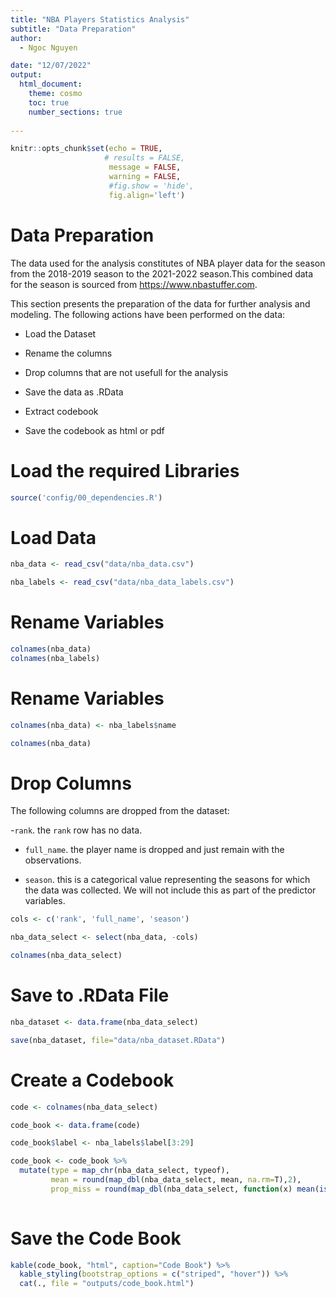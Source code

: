 ```yaml
---
title: "NBA Players Statistics Analysis"
subtitle: "Data Preparation"
author: 
  - Ngoc Nguyen

date: "12/07/2022"
output: 
  html_document:
    theme: cosmo
    toc: true
    number_sections: true
  
---
```


```r
knitr::opts_chunk$set(echo = TRUE,
                     # results = FALSE,
                      message = FALSE,
                      warning = FALSE,
                      #fig.show = 'hide',
                      fig.align='left')
```

# Data Preparation

The data used for the analysis constitutes of NBA player data for the season from the 2018-2019 season to the 2021-2022 season.This combined data for the season is sourced from <https://www.nbastuffer.com>.

This section presents the preparation of the data for further analysis and modeling. The following actions have been performed on the data:

- Load the Dataset

- Rename the columns 

- Drop columns that are not usefull for the analysis

- Save the data as .RData

- Extract codebook 

- Save the codebook as html or pdf


# Load the required Libraries

```r

source('config/00_dependencies.R')

```

# Load Data

```r

nba_data <- read_csv("data/nba_data.csv")

nba_labels <- read_csv("data/nba_data_labels.csv")

```

# Rename Variables
```r

colnames(nba_data)
colnames(nba_labels)

```

# Rename Variables
```r

colnames(nba_data) <- nba_labels$name

colnames(nba_data)

```

# Drop Columns 

The following columns are dropped from the dataset:

-`rank`. the `rank` row has no data.

- `full_name`. the player name is dropped and just remain with the observations.

- `season`. this is a categorical value representing the seasons for which the data was collected. We will not include this as part of the predictor variables. 

```r

cols <- c('rank', 'full_name', 'season')

nba_data_select <- select(nba_data, -cols)

colnames(nba_data_select)

```
# Save to .RData File
```r

nba_dataset <- data.frame(nba_data_select)

save(nba_dataset, file="data/nba_dataset.RData")

```


# Create a Codebook
```r

code <- colnames(nba_data_select)

code_book <- data.frame(code)

code_book$label <- nba_labels$label[3:29]

code_book <- code_book %>%
  mutate(type = map_chr(nba_data_select, typeof),
         mean = round(map_dbl(nba_data_select, mean, na.rm=T),2), 
         prop_miss = round(map_dbl(nba_data_select, function(x) mean(is.na(x))),4)) 
  
```


# Save the Code Book
```r

kable(code_book, "html", caption="Code Book") %>%
  kable_styling(bootstrap_options = c("striped", "hover")) %>%
  cat(., file = "outputs/code_book.html")

```



